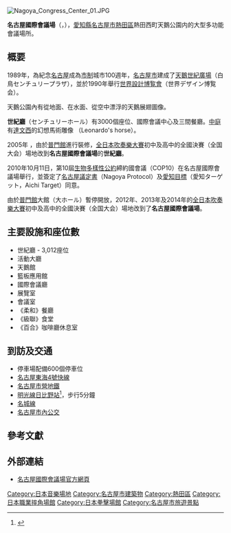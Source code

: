 [[Image:Nagoya_Congress_Center_01.JPG|thumb]]
{{japanese|japanese=名古屋国際会議場|kana=なごや こくさい かいぎじょう|romaji=Nagoya Kokusai Kaigijō}}

'''名古屋國際會議場'''（{{lang-ja|名古屋国際会議場}}，{{lang-en|Nagoya Congress Center}}），[[愛知縣|愛知縣]][[名古屋市|名古屋市]][[熱田區|熱田區]]熱田西町天鵝公園内的大型多功能會議場所。

== 概要 ==
1989年，為紀念[[名古屋|名古屋]]成為[[市制_(日本)|市制]]城市100週年，[[名古屋市|名古屋市]]建成了[[天鵝世紀廣場|天鵝世紀廣場]]（白鳥センチュリープラザ），並於1990年舉行[[世界設計博覧會|世界設計博覧會]]（世界デザイン博覧会）。

天鵝公園內有從地面、在水面、從空中漂浮的天鵝展翅圖像。

'''世紀廳'''（センチュリーホール）有3000個座位、國際會議中心及三間餐廳。[[中庭|中庭]]有[[達文西|達文西]]的幻想馬術雕像 （Leonardo's horse）。

2005年 ，由於[[普門館|普門館]]進行裝修，[[全日本吹奏樂大賽|全日本吹奏樂大賽]]初中及高中的全國決賽（全国大会）場地改到'''名古屋國際會議場'''的'''世紀廳'''。 

2010年10月11日，第10屆[[生物多樣性公約|生物多樣性公約]]締約國會議（COP10）在名古屋國際會議場舉行，並簽定了[[名古屋議定書|名古屋議定書]]（Nagoya Protocol）及[[愛知目標|愛知目標]]（愛知ターゲット，Aichi Target）同意。

由於[[普門館|普門館]]大館（大ホール）暫停開放，2012年、2013年及2014年的[[全日本吹奏樂大賽|全日本吹奏樂大賽]]初中及高中的全國決賽（全国大会）場地改到了'''名古屋國際會議場'''。

==主要設施和座位數==
*世紀廳 - 3,012座位
*活動大廳
*天鵝館
*籃板應用館
*國際會議廳
*展覽室
*會議室
*《柔和》餐廳
*《級聯》食堂
*《百合》咖啡廳休息室

==到訪及交通==
*停車場配備600個停車位
*[[名古屋東海4號快線|名古屋東海4號快線]]
*[[名古屋市營地鐵|名古屋市營地鐵]]
*[[名古屋市地鐵一號線明光|明光線]][[日比野站|日比野站]]<ref>{{Cite web |url=http://www.e-japannavi.com/trans/nagoya2.shtml |title=名古屋地鐵交通/名古屋地鐵/東山線/名城線/櫻通線/鶴舞線/地鐵票價/日本地鐵票價/Nagoya Subway/Nagoya metro: |access-date=2013-10-06 |archive-date=2017-10-09 |archive-url=https://web.archive.org/web/20171009005751/http://www.e-japannavi.com/trans/nagoya2.shtml |dead-url=no }}</ref>，步行5分鐘
*[[名古屋市營地鐵名城線|名城線]]
*[[名古屋市內公交|名古屋市內公交]]

==參考文獻==
{{Reflist}}

==外部連結==
* [http://www.nagoya-congress-center.jp/ 名古屋國際會議場官方網頁] {{Wayback|url=http://www.nagoya-congress-center.jp/ |date=20210201151253 }}

[[Category:日本音樂場地|Category:日本音樂場地]]
[[Category:名古屋市建築物|Category:名古屋市建築物]]
[[Category:熱田區|Category:熱田區]]
[[Category:日本職業摔角場館|Category:日本職業摔角場館]]
[[Category:日本拳擊場館|Category:日本拳擊場館]]
[[Category:名古屋市旅遊景點|Category:名古屋市旅遊景點]]